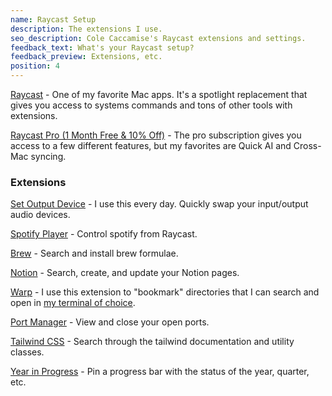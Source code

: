```yaml
---
name: Raycast Setup
description: The extensions I use.
seo_description: Cole Caccamise's Raycast extensions and settings.
feedback_text: What's your Raycast setup?
feedback_preview: Extensions, etc.
position: 4
---
```


[Raycast](https://raycast.com/?via=cole) - One of my favorite Mac apps. It's a spotlight replacement that gives you access to systems commands and tons of other tools with extensions.

[Raycast Pro (1 Month Free & 10% Off)](https://caccamise.link/raycast-pro) - The pro subscription gives you access to a few different features, but my favorites are Quick AI and Cross-Mac syncing.

### Extensions

[Set Output Device](https://www.raycast.com/benvp/audio-device) - I use this every day. Quickly swap your input/output audio devices.

[Spotify Player](https://www.raycast.com/mattisssa/spotify-player) - Control spotify from Raycast.

[Brew](https://www.raycast.com/nhojb/brew) - Search and install brew formulae.

[Notion](https://www.raycast.com/notion/notion) - Search, create, and update your Notion pages.

[Warp](https://www.raycast.com/warpdotdev/warp) - I use this extension to "bookmark" directories that I can search and open in [my terminal of choice](https://caccamise.link/warp).

[Port Manager](https://www.raycast.com/lucaschultz/port-manager) - View and close your open ports.

[Tailwind CSS](https://www.raycast.com/vimtor/tailwindcss) - Search through the tailwind documentation and utility classes.

[Year in Progress](https://www.raycast.com/thomas/year-in-progress) - Pin a progress bar with the status of the year, quarter, etc.
